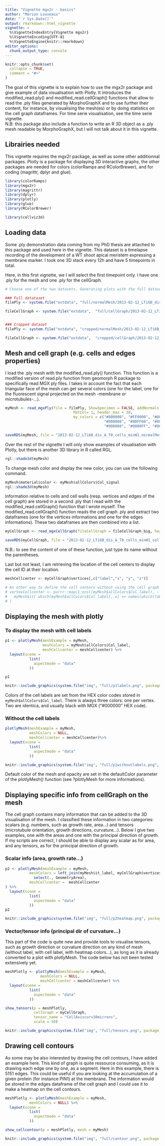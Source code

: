 ```yaml
---
title: "Vignette mgx2r - basics"
author: "Marion Louveaux"
date: "`r Sys.Date()`"
output: rmarkdown::html_vignette
vignette: >
  %\VignetteIndexEntry{Vignette mgx2r}
  %\VignetteEncoding{UTF-8}
  %\VignetteEngine{knitr::rmarkdown}
editor_options: 
  chunk_output_type: console
---
```


```r
knitr::opts_chunk$set(
  collapse = TRUE,
  comment = "#>"
)
```

The goal of this vignette is to explain how to use the mgx2r package and give example of data visualisation with Plotly. It introduces the modified_read.ply() and modified_read.cellGraph() functions that allow to read the .ply files generated by MorphoGraphX and to use further their content, for instance, by visualising the mesh(es) or by doing statistics on the cell graph dataframes. For time serie visualisation, see the time serie vignette.      
N.B: this package also include a function to write an R 3D object as a .ply mesh readable by MorphoGraphX, but I will not talk about it in this vignette.

## Librairies needed

This vignette requires the mgx2r package, as well as some other additionnal packages. Plotly is a package for displaying 3D interactive graphs, the other packages are needed for colors (colorRamps and RColorBrewer), and for coding (magrittr, dplyr and glue).

```r
library(colorRamps)
library(mgx2r)
library(magrittr)
library(dplyr)
library(plotly)
library(glue)
library(RColorBrewer)

library(cellviz3d)
```

## Loading data

Some .ply demonstration data coming from my PhD thesis are attached to this package and used here in the vignette. This dataset is a timelapse recording of the development of a WT shoot apical meristem expressing a membrane marker. I took one 3D stack every 12h and have 5 timepoints in total.         

Here, in this first vignette, we I will select the first timepoint only. I have one .ply for the mesh and one .ply for the cellGraph.        
```r
# Choose one of the two datasets. Generating plots with the full dataset might be slow.

### Full datataset
filePly <- system.file("extdata", "full/normalMesh/2013-02-12_LTi6B_dis_A_T0_cells_minW1_normalMesh.ply", package = "mgx2r")

fileCellGraph <- system.file("extdata",  "full/cellGraph/2013-02-12_LTi6B_dis_A_T0_cells_minW1_cellGraph.ply", package = "mgx2r")


### Cropped dataset
filePly <- system.file("extdata", "cropped/normalMesh/2013-02-12_LTi6B_dis_A_T12h_cells_minW1_cropped_normalMesh.ply", package = "mgx2r")

fileCellGraph <- system.file("extdata",  "cropped/cellGraph/2013-02-12_LTi6B_dis_A_T12h_cells_minW1_cropped_cellGraph.ply", package = "mgx2r")

```


## Mesh and cell graph (e.g. cells and edges properties)

I load the .ply mesh with the modified_read.ply() function. This function is a modified version of read.ply function from geomorph R package to specifically read MGX ply files. I takes in account the fact that each triangular face of the mesh can get several colors (one for the label, one for the fluorescent signal projected on the mesh -membrane or microtubules-...).
```r
myMesh <- read_mgxPly(file = filePly, ShowSpecimen = FALSE, addNormals = TRUE,
                               MatCol= 1, header_max = 30,
                               my_colors = c("#800000", "#FF0000", "#808000", "#FFFF00",
                                             "#008000", "#00FF00", "#008080", "#00FFFF",
                                             "#000080", "#0000FF", "#800080", "#FF00FF"))
```

```r
saveRDS(myMesh, file = "2013-02-12_LTi6B_dis_A_T0_cells_minW1_normalMesh_full.rds")
```

Over the rest of the vignette I will only show examples of visualisation with Plotly, but there is another 3D library in R called RGL.
```r
rgl::shade3d(myMesh)
```

To change mesh color and display the new color, you can use the following command.
```r
myMesh$material$color <- myMesh$allColors$Col_signal
rgl::shade3d(myMesh)
```

Information relative to cells and cell walls (resp. vertices and edges of the cell graph) are stored in a second .ply that I read with the modified_read.cellGraph() function that I wrote myself. The modified_read.cellGraph() function reads the cell graph .ply and extract two dataframes (one for the vertices informations and one for the edges informations). These two dataframes are then combined into a list.
```r
myCellGraph <- read_mgxCellGraph(fileCellGraph = fileCellGraph_big, header_max = 30)
```

```r
saveRDS(myCellGraph, file = "2013-02-12_LTi6B_dis_A_T0_cells_minW1_cellGraph_full.rds")
```


N.B.: to see the content of one of these function, just type its name without the parentheses.


Last but not least, I am retrieving the location of the cell centers to display the cell ID at their location.
```r
meshCellcenter <- myCellGraph$vertices[,c("label","x", "y", "z")]

# An other way to define the cell centers without using the cell graph would be: ## issue with the code below
# vertexCellcenter <- purrr::map(1:ncol(myMesh$allColors$Col_label), ~ 
#   myMesh$it[ which(myMesh$allColors$Col_label[,.x] == names(which(table(myMesh$allColors$Col_label[,.x]) == 1))), .x ]
# )
```


## Displaying the mesh with plotly

### To display the mesh with cell labels
```r
p1 <- plotlyMesh(meshExample = myMesh,
                 meshColors = myMesh$allColors$Col_label,
                 meshCellcenter = meshCellcenter) %>%
  layout(scene =
           list(
             aspectmode = "data"
           ))

p1
```

```r
knitr::include_graphics(system.file("img", "full/p1labels.png", package = "mgx2r"))
```
Colors of the cell labels are set from the HEX color codes stored in `myMesh$allColors$Col_label`. There is always three colors: one per vertex. Two are identica, and usually black with MGX ("#000000" HEX code).      


### Without the cell labels
```r
plotlyMesh(meshExample = myMesh,
           meshColors = NULL,
           meshCellcenter = meshCellcenter)%>%
  layout(scene =
           list(
             aspectmode = "data"
           ))
```

```r
knitr::include_graphics(system.file("img", "full/p1withoutlabels.png", package = "mgx2r"))
```

Default color of the mesh and opacity are set in the defaultColor parameter of the plotlyMesh() function (see ?plotlyMesh for more informations).


## Displaying specific info from cellGraph on the mesh

The cell graph contains many information that can be added to the 3D visualisation of the mesh. I classified these information in two categories: scalars (e.g. numbers, such as growth rate, area...) and tensors (microtubule orientation, growth directions, curvature...). Below I give two examples, one with the areas and one with the principal direction of growth. If my scripts are correct, I should be able to display any scalar as for area, and any tensors, as for the principal direction of growth.


### Scalar info (area, growth rate...)
```r
p2 <- plotlyMesh(meshExample = myMesh, 
           meshColors = left_join(myMesh$it_label, myCellGraph$vertices) %>%
             select(., GeometryArea),
           meshCellcenter =  meshCellcenter
) %>%
  layout(scene =
           list(
             aspectmode = "data"
           ))
p2
```

```r
knitr::include_graphics(system.file("img", "full/p2heatmap.png", package = "mgx2r"))
```


### Vector/tensor info (principal dir of curvature...)

This part of the code is quite new and provide tools to visualise tensors, such as growth direction or curvature direction on any kind of mesh (without label, with cell label, with heatmap colors...), as long as it is already converted to a plot with plotlyMesh. The code below has not been tested extensively yet.

```r
meshPlotly <- plotlyMesh(meshExample = myMesh, 
                meshColors = NULL,
                meshCellcenter = meshCellcenter) %>%
  layout(scene =
           list(
             aspectmode = "data"
           ))

show_tensors(p = meshPlotly,
             cellGraph = myCellGraph,
             tensor_name = "CellAxiscurv10microns",
             scale = 50)
```

```r
knitr::include_graphics(system.file("img", "full/tensors.png", package = "mgx2r"))
```


## Drawing cell contours

As some may be also interested by drawing the cell contours, I have added an example here. This kind of graph is quite ressource consuming, as it is drawing each edge one by one, as a segment. Here in this example, there is 5151 edges. This could be useful if you are looking at the accumulation of a given protein (for instance PIN1) at the membrane. The information would be stored in the edges dataframe of the cell graph and I could use it to make a heatmap on the cell contours.

```r
meshPlotly <- plotlyMesh(meshExample = myMesh,
           meshColors = NULL) %>%
  layout(scene =
           list(
             aspectmode = "data"
           ))

show_cellcontour(p = meshPlotly, mesh = myMesh)

```

```r
knitr::include_graphics(system.file("img", "full/contour.png", package = "mgx2r"))
```



